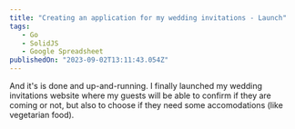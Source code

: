 ```yaml
---
title: "Creating an application for my wedding invitations - Launch"
tags: 
   - Go
   - SolidJS
   - Google Spreadsheet
publishedOn: "2023-09-02T13:11:43.054Z"
---
```

And it's is done and up-and-running. I finally launched my wedding invitations
website where my guests will be able to confirm if they are coming or not, but
also to choose if they need some accomodations (like vegetarian food).

